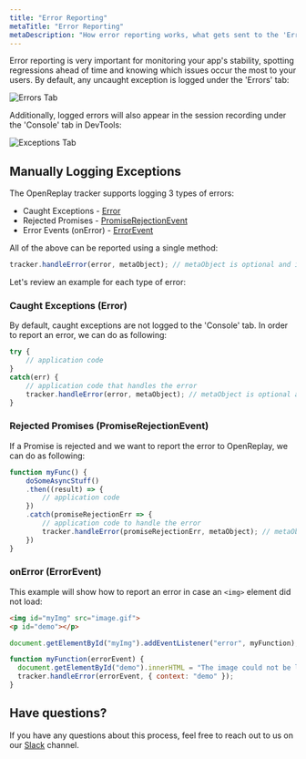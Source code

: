 ```yaml
---
title: "Error Reporting"
metaTitle: "Error Reporting"
metaDescription: "How error reporting works, what gets sent to the 'Errors' tab and how to report errors and exceptions manually"
---
```


Error reporting is very important for monitoring your app's stability, spotting regressions ahead of time and knowing which issues occur the most to your users. By default, any uncaught exception is logged under the 'Errors' tab:

![Errors Tab](/static/errors-tab.jpg#center)

Additionally, logged errors will also appear in the session recording under the 'Console' tab in DevTools:

![Exceptions Tab](/static/exceptions-tab-in-recording.jpg#center)


## Manually Logging Exceptions

The OpenReplay tracker supports logging 3 types of errors:
* Caught Exceptions - [Error](https://developer.mozilla.org/en-US/docs/Web/JavaScript/Reference/Global_Objects/Error)
* Rejected Promises - [PromiseRejectionEvent](https://developer.mozilla.org/en-US/docs/Web/API/PromiseRejectionEvent)
* Error Events (onError) - [ErrorEvent](https://developer.mozilla.org/en-US/docs/Web/API/ErrorEvent)

All of the above can be reported using a single method:

```js
tracker.handleError(error, metaObject); // metaObject is optional and is a flat object
```

Let's review an example for each type of error:

### Caught Exceptions (Error)

By default, caught exceptions are not logged to the 'Console' tab. In order to report an error, we can do as following:

```js
try {
    // application code
}
catch(err) {
    // application code that handles the error
    tracker.handleError(error, metaObject); // metaObject is optional and is a flat object
}
```
### Rejected Promises (PromiseRejectionEvent)

If a Promise is rejected and we want to report the error to OpenReplay, we can do as following:

```js
function myFunc() {
    doSomeAsyncStuff()
    .then((result) => {
        // application code
    })
    .catch(promiseRejectionErr => {
        // application code to handle the error
        tracker.handleError(promiseRejectionErr, metaObject); // metaObject is optional and is a flat object     
    })
}
```

### onError (ErrorEvent)

This example will show how to report an error in case an ```<img>``` element did not load:  

```html
<img id="myImg" src="image.gif">
<p id="demo"></p>
```

```js
document.getElementById("myImg").addEventListener("error", myFunction);

function myFunction(errorEvent) {
  document.getElementById("demo").innerHTML = "The image could not be loaded.";
  tracker.handleError(errorEvent, { context: "demo" });
}
```

## Have questions?
If you have any questions about this process, feel free to reach out to us on our [Slack](https://slack.openreplay.com) channel.